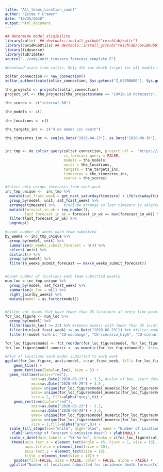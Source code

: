 ```yaml
---
title: "All_teams_Location_count"
author: "Estee Y Cramer"
date: "10/25/2020"
output: html_document
---
```


```r
## determine model eligibility
library(zoltr)  ## devtools::install_github("reichlab/zoltr")
library(covidHubUtils) ## devtools::install_github("reichlab/covidHubUtils")
library(tidyverse)
library(lubridate)
source("../code/unit_timezero_forecast_complete.R")
```



```r
#Download score from zoltar. Only 4th inc death target for all models and all target dates up through September 30th

zoltar_connection <- new_connection()
zoltar_authenticate(zoltar_connection, Sys.getenv("Z_USERNAME"), Sys.getenv("Z_PASSWORD"))

the_projects <- projects(zoltar_connection)
project_url <- the_projects[the_projects$name == "COVID-19 Forecasts", "url"]

the_scores <- c("interval_50")

the_models <- c() 
  
the_locations <- c()

the_targets_inc <- c("4 wk ahead inc death")

the_timezeros_inc <- seq(as.Date("2020-04-13"), as.Date("2020-09-30"), by="days")


inc_tmp <- do_zoltar_query(zoltar_connection, project_url =  "https://zoltardata.com/api/project/44/", 
                           is_forecast_query = FALSE, 
                           models = the_models, 
                           units = the_locations, 
                           targets = the_targets_inc, 
                           timezeros = the_timezeros_inc,
                           scores = the_scores)

```

```r
#Select only unique forecasts from each week
inc_tmp_unique <-  inc_tmp %>%
  mutate(sat_fcast_week = get_next_saturday(timezero) + ifelse(wday(timezero)<=2,0,7) - 7) %>%
  group_by(model, unit, sat_fcast_week) %>%     
  arrange(timezero) %>%    #include arrange so last timezero is selected 
  mutate(forecast_in_wk = row_number(), 
         last_forecast_in_wk = forecast_in_wk == max(forecast_in_wk)) %>%    #number weekly submission
  filter(last_forecast_in_wk) %>%                                            #keep latest weekly submission
  ungroup()

#count number of weeks each team submitted
by_weeks <- inc_tmp_unique %>%
  group_by(model, unit) %>%
  summarise(n_weeks_submit_forecast = n()) %>%
  select(-unit) %>%
  distinct() %>%
  group_by(model) %>%
  filter(n_weeks_submit_forecast == max(n_weeks_submit_forecast))


#Count number of locations each team submitted weekly
num_loc <-inc_tmp_unique %>%
  group_by(model, sat_fcast_week) %>%
  summarise(n_loc = n()) %>%
  right_join(by_weeks) %>%
  mutate(model = as.factor(model))


#Filter out teams that have fewer than 25 locations at every time point
for_loc_figure <- num_loc %>%
  group_by(model) %>%
  filter(max(n_loc) >= 25) %>% #remove models with fewer than 25 locations at all times
  filter(min(sat_fcast_week) <= as.Date("2020-08-29")) %>% #filter models that have 
  filter(!(model %in% c( "CU-nochange", "CU-scenario_high", "CU-scenario_low", "CU-scenario_mid")))
```

```r
for_loc_figure$model <- fct_reorder(for_loc_figure$model, for_loc_figure$n_weeks_submit_forecast) #reorder factors by number of submission weeks
for_loc_figure$model_numeric <- as.numeric(for_loc_figure$model)  #create numeric value for model names

#Plot of locations each model submitted to each week
ggplot(for_loc_figure, aes(y=model, x=sat_fcast_week, fill= for_loc_figure$n_loc)) + 
    geom_tile() +
    geom_text(aes(label=n_loc), size = 5) +
  geom_rect(aes(color="red"),
            xmin=as.Date("2020-05-23") - 3.5, #color of box, start date 3 days before actual date so rectangle covers entire box
            xmax=as.Date("2020-08-29") + 3.5 ,
            ymax= unique(for_loc_figure$model_numeric[for_loc_figure$model == "YYG-ParamSearch"]) + .5,
            ymin= unique(for_loc_figure$model_numeric[for_loc_figure$model == "USACE-ERDC_SEIR"]) - .5,  
            size = 2, fill=alpha("grey",0)) +
    geom_rect(aes(color="red"),
            xmin=as.Date("2020-05-23") - 3.5,
            xmax=as.Date("2020-08-29") + 3.5,
            ymax= unique(for_loc_figure$model_numeric[for_loc_figure$model == "COVIDhub-ensemble"]) + .5, 
            ymin= unique(for_loc_figure$model_numeric[for_loc_figure$model == "IHME-CurveFit"]) - .5,
            size = 2,fill=alpha("grey",0)) +
  scale_fill_steps(low="white", high="blue", name = "Number of Locations") +
   xlab("Saturday of Forecast Submission Week") + ylab(NULL) +
  scale_x_date(date_labels = "%Y-%m-%d", breaks = c(for_loc_figure$sat_fcast_week)) +
   theme(axis.text.x = element_text(angle = 45, hjust = 1, size = 10),
         axis.title.x = element_text(size = 10),
         axis.text.y = element_text(size = 10),
         title = element_text(size = 10)) +
    guides(fill=FALSE, size = FALSE, color = FALSE, alpha = FALSE) +
  ggtitle("Number of locations submitted for incidence death forecasts") 
```


